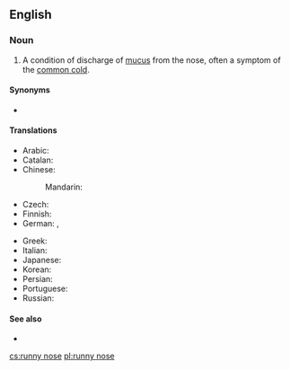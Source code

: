 ==English==
{{wikipedia|rhinorrhea}}

===Noun===
{{en-noun}}

# A condition of discharge of [[mucus]] from the nose, often a symptom of the [[common cold]].

====Synonyms====
* {{l|en|rhinorrhea}}

====Translations====
{{trans-top|condition of discharge of mucus from the nose}}
* Arabic: {{t-needed|ar}}
* Catalan: {{t|ca|nas tapat|m}}
* Chinese:
*: Mandarin: {{t+|cmn|流鼻涕|tr=liúbítì|sc=Hani}} {{qualifier|used as a verb}}
* Czech: {{t+|cs|rýma|f}}
* Finnish: {{t+|fi|vuotava}} {{t+|fi|nenä}}
* German: {{qualifier|rare}} {{t|de|Triefnase}}, {{t+|de|Schnupfen|m}}
{{trans-mid}}
* Greek: {{t+|el|συνάχι|n}}
* Italian: {{t|it|naso che cola|m}}
* Japanese: {{t+|ja|鼻水|tr=はなみず, hanamizu|sc=Jpan}}
* Korean: {{t-needed|ko}}
* Persian: {{t|fa|آب ریزِشِ بینی|sc=fa-Arab}}
* Portuguese: {{t|pt|[[nariz]] [[escorrendo]]|m}}
* Russian: {{t+|ru|на́сморк|m}}
{{trans-bottom}}

====See also====
* {{l|en|post-nasal drip}}

[[cs:runny nose]]
[[pl:runny nose]]